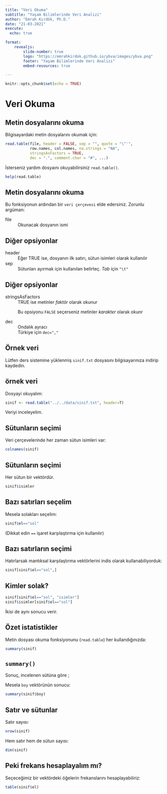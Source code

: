 ```yaml
---
title: "Veri Okuma"
subtitle: "Yaşam Bilimlerinde Veri Analizi"
author: "Emrah Kırdök, Ph.D."
date: "21-03-2021"
execute: 
  echo: true

format: 
    revealjs:
        slide-number: true
        logo: "https://emrahkirdok.github.io/ybva/images/ybva.png"
        footer: "Yaşam Bilimlerinde Veri Analizi"
        embed-resources: true

---
```


```r
knitr::opts_chunk$set(echo = TRUE)
```

# Veri Okuma

## Metin dosyalarını okuma

Bilgisayardaki metin dosyalarını okumak için:

```r
read.table(file, header = FALSE, sep = "", quote = "\"'",
           row.names, col.names, na.strings = "NA",
           stringsAsFactors = TRUE,
           dec = ".", comment.char = "#", ...)
```

İsterseniz yardım dosyaını okuyabilirsiniz `read.table()`.

```r
help(read.table)
```

## Metin dosyalarını okuma

Bu fonksiyonun ardından bir `veri çerçevesi` elde edersiniz. Zorunlu argüman:

file
: Okunacak dosyanın ismi

## Diğer opsiyonlar

header
: Eğer TRUE ise, dosyanın ilk satırı, sütun isimleri olarak kullanılır

sep
: Sütunları ayırmak için kullanılan belirteç. *Tab*  için `"\t"`

## Diğer opsiyonlar

stringsAsFactors
: TRUE ise metinler *faktör* olarak okunur

: Bu opsiyonu `FALSE` seçerseniz metinler *karakter* olarak okunr

dec
: Ondalık ayracı
: Türkiye için `dec=","` 

## Örnek veri

Lütfen ders sistemine yüklenmiş `sinif.txt` dosyasını bilgisayarınıza indirip kaydedin.

## örnek veri

Dosyayi okuyalım:

```r
sinif <- read.table("../../data/sinif.txt", header=T)
```

Veriyi inceleyelim.

## Sütunların seçimi

Veri çerçevelerinde her zaman sütun isimleri var:

```r
colnames(sinif)
```

## Sütunların seçimi

Her sütun bir vektördür.
```r
sinif$isimler
```

## Bazı satırları seçelim

Mesela solakları seçelim:
```r
sinif$el=="sol"
```
(Dikkat edin `==` işaret karşılaştırma için kullanılır)

## Bazı satırların seçimi

Hatırlarsak mantıksal karşılaştırma vektörlerini indis olarak kullanabiliyorduk:

```r
sinif[sinif$el=="sol",]
```

## Kimler solak?
```r
sinif[sinif$el=="sol", "isimler"]
sinif$isimler[sinif$el=="sol"]
```

İkisi de aynı sonucu verir.

## Özet istatistikler

Metin dosyası okuma fonksiyonunu (`read.table`) her kullandığınızda:
```r
summary(sinif)
```

## `summary()`

Sonuç, incelenen sütüna göre ;

Mesela `boy` vektörünün sonucu:
```r
summary(sinif$boy)
```

## Satır ve sütunlar

Satır sayısı:
```r
nrow(sinif)
```

Hem satır hem de sütun sayısı:
```r
dim(sinif)
```

## Peki frekans hesaplayalım mı?

Seçeceğimiz bir vektördeki öğelerin frekanslarını hesaplayabiliriz:

```r
table(sinif$el)
```


